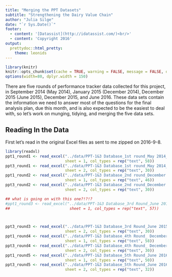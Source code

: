 ```yaml
---
title: "Merging the PPT Datasets"
subtitle: "Strengthening the Dairy Value Chain"
author: "Julia Silge"
date: "`r Sys.Date()`"
footer:
  - content: '[Datassist](http://idatassist.com/)<br/>'
  - content: 'Copyright 2016'
output:
  prettydoc::html_pretty:
    theme: leonids
---
```


```r
library(knitr)
knitr::opts_chunk$set(cache = TRUE, warning = FALSE, message = FALSE, dpi = 180)
options(width=80, dplyr.width = 150)
```

There are five rounds of performance tracker data collected for this project, in September 2014 (May 2014), January 2015 (December 2014), December 2015 (June 2015), December 2015, and June 2016. These data sets contain the information we need to answer most of the questions for the final analysis plan, due this month, and is also expected to be the easiest to deal with, so let's work on munging, tidying, and merging the five data sets.

## Reading In the Data

First let's read in the original Excel files as sent to me zipped on 2016-9-8.

```r
library(readxl)
ppt1_round1 <- read_excel("../data/PPT-1&3 Database_1st round_May 2014_SDVC-II.xls", 
                          sheet = 1, col_types = rep("text", 58))
ppt3_round1 <- read_excel("../data/PPT-1&3 Database_1st round_May 2014_SDVC-II.xls", 
                          sheet = 2, col_types = rep("text", 30))
ppt1_round2 <- read_excel("../data/PPT-1&3 Database_2nd round_December 2014_SDVC-II.xls", 
                          sheet = 1, col_types = rep("text", 46))
ppt3_round2 <- read_excel("../data/PPT-1&3 Database_2nd round_December 2014_SDVC-II.xls", 
                          sheet = 2, col_types = rep("text", 30))

## what is going on with this one?!?!?
#ppt1_round3 <- read_excel("../data/PPT-1&3 Database_3rd Round_June 2015_SDVC-II.xls", 
##                          sheet = 1, col_types = rep("text", 57))



ppt3_round3 <- read_excel("../data/PPT-1&3 Database_3rd Round_June 2015_SDVC-II.xls", 
                          sheet = 2, col_types = rep("text", 30))
ppt1_round4 <- read_excel("../data/PPT-1&3 Database_4th Round_ December 2015_SDVC-II.xls", 
                          sheet = 1, col_types = rep("text", 58))
ppt3_round4 <- read_excel("../data/PPT-1&3 Database_4th Round_ December 2015_SDVC-II.xls", 
                          sheet = 2, col_types = rep("text", 30))
ppt1_round5 <- read_excel("../data/PPT-1&3 Database_5th Round_June 2016_SDVC-II.xlsx", 
                          sheet = 1, col_types = rep("text", 50))
ppt3_round5 <- read_excel("../data/PPT-1&3 Database_5th Round_June 2016_SDVC-II.xlsx", 
                          sheet = 2, col_types = rep("text", 32))
```

